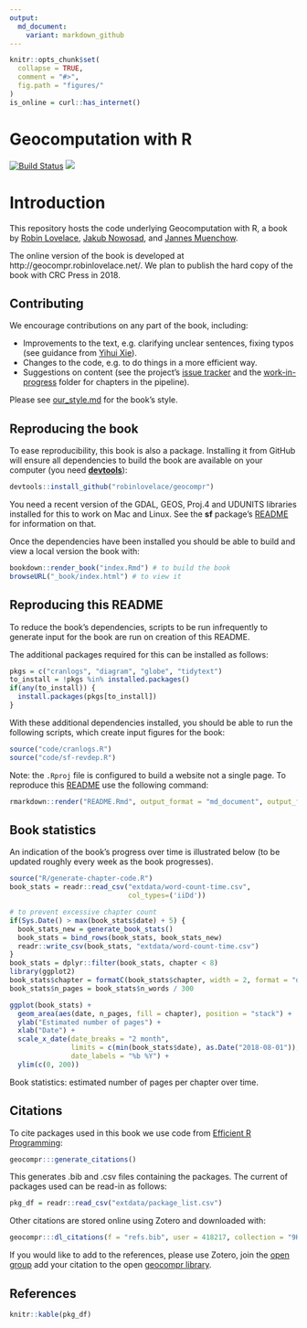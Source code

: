 ```yaml
---
output:
  md_document:
    variant: markdown_github
---
```


<!-- README.md is generated from README.Rmd. Please edit that file - rmarkdown::render('README.Rmd', output_format = 'md_document', output_file = 'README.md') -->

```r
knitr::opts_chunk$set(
  collapse = TRUE,
  comment = "#>",
  fig.path = "figures/"
)
is_online = curl::has_internet()
```

# Geocomputation with R  

[![Build Status](https://travis-ci.org/Robinlovelace/geocompr.svg?branch=master)](https://travis-ci.org/Robinlovelace/geocompr) [![](https://img.shields.io/docker/automated/robinlovelace/geocompr.svg)](https://hub.docker.com/r/robinlovelace/geocompr/builds/)

# Introduction

This repository hosts the code underlying Geocomputation with R, a book by [Robin Lovelace](http://robinlovelace.net/), [Jakub Nowosad](https://nowosad.github.io/), and [Jannes Muenchow](http://www.geographie.uni-jena.de/en/Muenchow.html).

The online version of the book is developed at http://geocompr.robinlovelace.net/.
We plan to publish the hard copy of the book with CRC Press in 2018.

## Contributing

We encourage contributions on any part of the book, including:

- Improvements to the text, e.g. clarifying unclear sentences, fixing typos (see guidance from [Yihui Xie](https://yihui.name/en/2013/06/fix-typo-in-documentation/)).
- Changes to the code, e.g. to do things in a more efficient way.
- Suggestions on content (see the project's [issue tracker](https://github.com/Robinlovelace/geocompr/issues) and the [work-in-progress](https://github.com/Robinlovelace/geocompr/tree/master/work-in-progress) folder for chapters in the pipeline).

Please see [our_style.md](https://github.com/Robinlovelace/geocompr/blob/master/our_style.md) for the book's style.

## Reproducing the book

To ease reproducibility, this book is also a package. Installing it from GitHub will ensure all dependencies
to build the book are available on your computer (you need [**devtools**](https://github.com/hadley/devtools)):

```r
devtools::install_github("robinlovelace/geocompr")
```

You need a recent version of the GDAL, GEOS, Proj.4 and UDUNITS libraries installed for this to work on Mac and Linux. See the **sf** package's [README](https://github.com/edzer/sfr) for information on that.

Once the dependencies have been installed you should be able to build and view a local version the book with:

```r
bookdown::render_book("index.Rmd") # to build the book
browseURL("_book/index.html") # to view it
```

## Reproducing this README

To reduce the book's dependencies, scripts to be run infrequently to generate input for the book are run on creation of this README.

The additional packages required for this can be installed as follows:

```r
pkgs = c("cranlogs", "diagram", "globe", "tidytext")
to_install = !pkgs %in% installed.packages()
if(any(to_install)) {
  install.packages(pkgs[to_install])
}
```

With these additional dependencies installed, you should be able to run the following scripts, which create input figures for the book:

```r
source("code/cranlogs.R")
source("code/sf-revdep.R")
```

Note: the `.Rproj` file is configured to build a website not a single page.
To reproduce this [README](https://github.com/Robinlovelace/geocompr/blob/master/README.Rmd) use the following command:

```r
rmarkdown::render("README.Rmd", output_format = "md_document", output_file = "README.md")
```

## Book statistics

An indication of the book's progress over time is illustrated below (to be updated roughly every week as the book progresses).

```r
source("R/generate-chapter-code.R")
book_stats = readr::read_csv("extdata/word-count-time.csv",
                             col_types=('iiDd'))

# to prevent excessive chapter count
if(Sys.Date() > max(book_stats$date) + 5) {
  book_stats_new = generate_book_stats()
  book_stats = bind_rows(book_stats, book_stats_new)
  readr::write_csv(book_stats, "extdata/word-count-time.csv")
}
book_stats = dplyr::filter(book_stats, chapter < 8) 
library(ggplot2)
book_stats$chapter = formatC(book_stats$chapter, width = 2, format = "d", flag = "0")
book_stats$n_pages = book_stats$n_words / 300
```

```r
ggplot(book_stats) +
  geom_area(aes(date, n_pages, fill = chapter), position = "stack") +
  ylab("Estimated number of pages") +
  xlab("Date") + 
  scale_x_date(date_breaks = "2 month",
               limits = c(min(book_stats$date), as.Date("2018-08-01")),
               date_labels = "%b %Y") +
  ylim(c(0, 200))
```

Book statistics: estimated number of pages per chapter over time.

## Citations

To cite packages used in this book we use code from [Efficient R Programming](https://csgillespie.github.io/efficientR/):

```r
geocompr:::generate_citations()
```

This generates .bib and .csv files containing the packages.
The current of packages used can be read-in as follows:

```r
pkg_df = readr::read_csv("extdata/package_list.csv")
```

Other citations are stored online using Zotero and downloaded with:

```r
geocompr:::dl_citations(f = "refs.bib", user = 418217, collection = "9K6FRP6N")
```

If you would like to add to the references, please use Zotero, join the [open group](https://www.zotero.org/groups/418217/energy-and-transport) add your citation to the open [geocompr library](https://www.zotero.org/groups/418217/energy-and-transport/items/collectionKey/9K6FRP6N).

## References

```r
knitr::kable(pkg_df)
```

